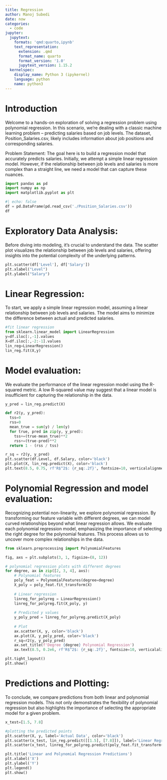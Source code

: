 ```yaml
---
title: Regression
author: Manoj Subedi
date: now
categories:
  - code
jupyter:
  jupytext:
    formats: 'qmd:quarto,ipynb'
    text_representation:
      extension: .qmd
      format_name: quarto
      format_version: '1.0'
      jupytext_version: 1.15.2
  kernelspec:
    display_name: Python 3 (ipykernel)
    language: python
    name: python3
---
```


# Introduction

Welcome to a hands-on exploration of solving a regression problem using polynomial regression. In this scenario, we're dealing with a classic machine learning problem – predicting salaries based on job levels. The dataset, Position_Salaries.csv, likely includes information about job positions and corresponding salaries.

Problem Statement:
The goal here is to build a regression model that accurately predicts salaries. Initially, we attempt a simple linear regression model. However, if the relationship between job levels and salaries is more complex than a straight line, we need a model that can capture these nuances.

```python
import pandas as pd
import numpy as np
import matplotlib.pyplot as plt
```

```python
#| echo: false
df = pd.DataFrame(pd.read_csv('./Position_Salaries.csv'))
df
```

# Exploratory Data Analysis:
Before diving into modeling, it's crucial to understand the data. The scatter plot visualizes the relationship between job levels and salaries, offering insights into the potential complexity of the underlying patterns.

```python
plt.scatter(df['Level'], df['Salary'])
plt.xlabel("Level")
plt.ylabel("Salary")
```

# Linear Regression:
To start, we apply a simple linear regression model, assuming a linear relationship between job levels and salaries. The model aims to minimize the difference between actual and predicted salaries.

```python
#fit linear regression
from sklearn.linear_model import LinearRegression
y=df.iloc[:,-1].values
X=df.iloc[:,-2:-1].values
lin_reg=LinearRegression()
lin_reg.fit(X,y)
```

# Model evaluation:
We evaluate the performance of the linear regression model using the R-squared metric. A low R-squared value may suggest that a linear model is insufficient for capturing the relationship in the data.

```python
y_pred = lin_reg.predict(X)

def r2(y, y_pred):
  tss=0
  rss=0
  mean_true = sum(y) / len(y)
  for true, pred in zip(y, y_pred):
    tss+=(true-mean_true)**2
    rss+=(true-pred)**2
  return 1 - (rss / tss)

r_sq = r2(y, y_pred)
plt.scatter(df.Level, df.Salary, color='black')
plt.plot(X, lin_reg.predict(X), color='black')
plt.text(8.5, 0.75, rf'R$^2$: {r_sq:.2f}', fontsize=10, verticalalignment='top')
```

# Polynomial Regression and model evaluation:
Recognizing potential non-linearity, we explore polynomial regression. By transforming our feature variable with different degrees, we can model curved relationships beyond what linear regression allows.
We evaluate each polynomial regression model, emphasizing the importance of selecting the right degree for the polynomial features. This process allows us to uncover more complex relationships in the data.

```python
from sklearn.preprocessing import PolynomialFeatures

fig, axs = plt.subplots(3, 1, figsize=(8, 12))

# polynomial regression plots with different degrees
for degree, ax in zip([2, 3, 4], axs):
    # Polynomial features
    poly_feat = PolynomialFeatures(degree=degree)
    X_poly = poly_feat.fit_transform(X)
    
    # Linear regression
    linreg_for_polyreg = LinearRegression()
    linreg_for_polyreg.fit(X_poly, y)
    
    # Predicted y values
    y_poly_pred = linreg_for_polyreg.predict(X_poly)
    
    # Plot
    ax.scatter(X, y, color='black')
    ax.plot(X, y_poly_pred, color='black')
    r_sq=r2(y, y_poly_pred)
    ax.set_title(f'Degree {degree} Polynomial Regression')
    ax.text(8.5, 0.2e6, rf'R$^2$: {r_sq:.2f}', fontsize=10, verticalalignment='top')

plt.tight_layout()
plt.show()
```

# Predictions and Plotting:
To conclude, we compare predictions from both linear and polynomial regression models. This not only demonstrates the flexibility of polynomial regression but also highlights the importance of selecting the appropriate model for a given problem.

```python
x_test=[1.5, 7.8]

#plotting the predicted points
plt.scatter(X, y, label='Actual Data', color='black')
plt.scatter(x_test, lin_reg.predict([[1.5], [7.8]]), label='Linear Regression Predictions', marker='x', color='red')
plt.scatter(x_test, linreg_for_polyreg.predict(poly_feat.fit_transform([[1.5],[7.8]])), label='Polynomial Regression Predictions', marker='o', color='blue')

plt.title('Linear and Polynomial Regression Predictions')
plt.xlabel('X')
plt.ylabel('Y')
plt.legend()
plt.show()
```
